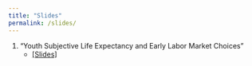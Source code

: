 ```yaml
---
title: "Slides"
permalink: /slides/
---
```


<style>
  details{
    padding: 7pt;
  }
details[open]{
    background: #eeeeee;
}
</style>

<ol>
<li>"Youth Subjective Life Expectancy and Early Labor Market Choices"
<ul>
<li><a href="https://lucasfinamor.github.io/files/life_expectancy.pdf" target="_blank">[Slides]</a></li>
</ul>
</li>
</ol>